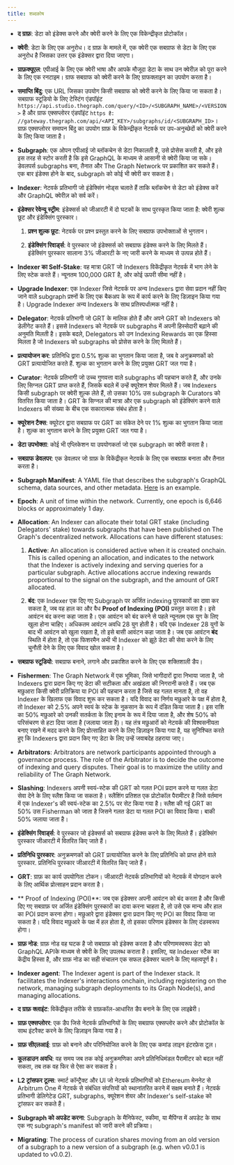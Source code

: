 ```yaml
---
title: शब्दकोष
---
```


- **द ग्राफ़**: डेटा को इंडेक्स करने और क्वेरी करने के लिए एक विकेन्द्रीकृत प्रोटोकॉल।

- **क्वेरी**: डेटा के लिए एक अनुरोध। द ग्राफ़ के मामले में, एक क्वेरी एक सबग्राफ से डेटा के लिए एक अनुरोध है जिसका उत्तर एक इंडेक्सर द्वारा दिया जाएगा।

- **ग्राफ़क्यूएल**: एपीआई के लिए एक क्वेरी भाषा और आपके मौजूदा डेटा के साथ उन क्वेरीज़ को पूरा करने के लिए एक रनटाइम। ग्राफ सबग्राफ को क्वेरी करने के लिए ग्राफक्लाइन का उपयोग करता है।

- **समाप्ति बिंदु**: एक URL जिसका उपयोग किसी सबग्राफ को क्वेरी करने के लिए किया जा सकता है। सबग्राफ स्टूडियो के लिए टेस्टिंग एंडपॉइंट `https://api.studio.thegraph.com/query/<ID>/<SUBGRAPH_NAME>/<VERSION>` है और ग्राफ एक्सप्लोरर एंडपॉइंट `https है: //gateway.thegraph.com/api/<API_KEY>/subgraphs/id/<SUBGRAPH_ID>`। ग्राफ़ एक्सप्लोरर समापन बिंदु का उपयोग ग्राफ़ के विकेन्द्रीकृत नेटवर्क पर उप-अनुच्छेदों को क्वेरी करने के लिए किया जाता है।

- **Subgraph**: एक ओपन एपीआई जो ब्लॉकचेन से डेटा निकालती है, उसे प्रोसेस करती है, और इसे इस तरह से स्टोर करती है कि इसे GraphQL के माध्यम से आसानी से क्वेरी किया जा सके। डेवलपर्स subgraphs बना, तैनात और The Graph Network पर प्रकाशित कर सकते हैं। एक बार इंडेक्स होने के बाद, subgraph को कोई भी क्वेरी कर सकता है।

- **Indexer**: नेटवर्क प्रतिभागी जो इंडेक्सिंग नोड्स चलाते हैं ताकि ब्लॉकचेन से डेटा को इंडेक्स करें और GraphQL क्वेरीज़ को सर्व करें।

- **इंडेक्सर रेवेन्यू स्ट्रीम**: इंडेक्सर्स को जीआरटी में दो घटकों के साथ पुरस्कृत किया जाता है: क्वेरी शुल्क छूट और इंडेक्सिंग पुरस्कार।

  1. **प्रश्न शुल्क छूट**: नेटवर्क पर प्रश्न प्रस्तुत करने के लिए सबग्राफ उपभोक्ताओं से भुगतान।

  2. **इंडेक्सिंग रिवार्ड्स**: वे पुरस्कार जो इंडेक्सर्स को सबग्राफ इंडेक्स करने के लिए मिलते हैं। इंडेक्सिंग पुरस्कार सालाना 3% जीआरटी के नए जारी करने के माध्यम से उत्पन्न होते हैं।

- **Indexer का Self-Stake**: वह मात्रा GRT जो Indexers विकेंद्रीकृत नेटवर्क में भाग लेने के लिए स्टेक करते हैं। न्यूनतम 100,000 GRT है, और कोई ऊपरी सीमा नहीं है।

- **Upgrade Indexer**: एक Indexer जिसे नेटवर्क पर अन्य Indexers द्वारा सेवा प्रदान नहीं किए जाने वाले subgraph प्रश्नों के लिए एक बैकअप के रूप में कार्य करने के लिए डिज़ाइन किया गया है। Upgrade Indexer अन्य Indexers के साथ प्रतिस्पर्धात्मक नहीं है।

- **Delegator**: नेटवर्क प्रतिभागी जो GRT के मालिक होते हैं और अपने GRT को Indexers को डेलीगेट करते हैं। इससे Indexers को नेटवर्क पर subgraphs में अपनी हिस्सेदारी बढ़ाने की अनुमति मिलती है। इसके बदले, Delegators को उन Indexing Rewards का एक हिस्सा मिलता है जो Indexers को subgraphs को प्रोसेस करने के लिए मिलते हैं।

- **प्रत्यायोजन कर**: प्रतिनिधि द्वारा 0.5% शुल्क का भुगतान किया जाता है, जब वे अनुक्रमणकों को GRT प्रत्यायोजित करते हैं. शुल्क का भुगतान करने के लिए प्रयुक्त GRT जल गया है।

- **Curator**: नेटवर्क प्रतिभागी जो उच्च गुणवत्ता वाले subgraphs की पहचान करते हैं, और उनके लिए सिग्नल GRT प्राप्त करते हैं, जिसके बदले में उन्हें क्यूरेशन शेयर मिलते हैं। जब Indexers किसी subgraph पर क्वेरी शुल्क लेते हैं, तो उसका 10% उस subgraph के Curators को वितरित किया जाता है। GRT के सिग्नल की मात्रा और एक subgraph को इंडेक्सिंग करने वाले Indexers की संख्या के बीच एक सकारात्मक संबंध होता है।

- **क्यूरेशन टैक्स**: क्यूरेटर द्वारा सबग्राफ पर GRT का संकेत देने पर 1% शुल्क का भुगतान किया जाता है। शुल्क का भुगतान करने के लिए प्रयुक्त GRT जल गया है।

- **डेटा उपभोक्ता**: कोई भी एप्लिकेशन या उपयोगकर्ता जो एक subgraph का क्वेरी करता है।

- **सबग्राफ डेवलपर**: एक डेवलपर जो ग्राफ़ के विकेंद्रीकृत नेटवर्क के लिए एक सबग्राफ़ बनाता और तैनात करता है।

- **Subgraph Manifest**: A YAML file that describes the subgraph's GraphQL schema, data sources, and other metadata. [Here](https://github.com/graphprotocol/example-subgraph/blob/master/subgraph.yaml) is an example.

- **Epoch**: A unit of time within the network. Currently, one epoch is 6,646 blocks or approximately 1 day.

- **Allocation**: An Indexer can allocate their total GRT stake (including Delegators' stake) towards subgraphs that have been published on The Graph's decentralized network. Allocations can have different statuses:

  1. **Active**: An allocation is considered active when it is created onchain. This is called opening an allocation, and indicates to the network that the Indexer is actively indexing and serving queries for a particular subgraph. Active allocations accrue indexing rewards proportional to the signal on the subgraph, and the amount of GRT allocated.

  2. **बंद**: एक Indexer एक दिए गए Subgraph पर अर्जित indexing पुरस्कारों का दावा कर सकता है, जब वह हाल का और वैध **Proof of Indexing (POI)** प्रस्तुत करता है। इसे आवंटन बंद करना कहा जाता है। एक आवंटन को बंद करने से पहले न्यूनतम एक युग के लिए खुला होना चाहिए। अधिकतम आवंटन अवधि 28 युग होती है। यदि एक Indexer 28 युगों के बाद भी आवंटन को खुला रखता है, तो इसे बासी आवंटन कहा जाता है। जब एक आवंटन **बंद** स्थिति में होता है, तो एक फिशरमैन अभी भी Indexer को झूठे डेटा की सेवा करने के लिए चुनौती देने के लिए एक विवाद खोल सकता है।

- **सबग्राफ स्टूडियो**: सबग्राफ बनाने, लगाने और प्रकाशित करने के लिए एक शक्तिशाली डैप।

- **Fishermen**: The Graph Network में एक भूमिका, जिसे भागीदारों द्वारा निभाया जाता है, जो Indexers द्वारा प्रदान किए गए डेटा की सटीकता और अखंडता की निगरानी करते हैं। जब एक मछुआरा किसी क्वेरी प्रतिक्रिया या POI की पहचान करता है जिसे वह गलत मानता है, तो वह Indexer के खिलाफ एक विवाद शुरू कर सकता है। यदि विवाद का निर्णय मछुआरे के पक्ष में होता है, तो Indexer को 2.5% अपने स्वयं के स्टेक के नुकसान के रूप में दंडित किया जाता है। इस राशि का 50% मछुआरे को उनकी सतर्कता के लिए इनाम के रूप में दिया जाता है, और शेष 50% को परिसंचरण से हटा दिया जाता है (जलाया जाता है)। यह तंत्र मछुआरों को नेटवर्क की विश्वसनीयता बनाए रखने में मदद करने के लिए प्रोत्साहित करने के लिए डिज़ाइन किया गया है, यह सुनिश्चित करते हुए कि Indexers द्वारा प्रदान किए गए डेटा के लिए उन्हें जवाबदेह ठहराया जाए।

- **Arbitrators**: Arbitrators are network participants appointed through a governance process. The role of the Arbitrator is to decide the outcome of indexing and query disputes. Their goal is to maximize the utility and reliability of The Graph Network.

- **Slashing**: Indexers अपनी स्वयं-स्टेक की GRT को गलत POI प्रदान करने या गलत डेटा सेवा देने के लिए स्लैश किया जा सकता है। स्लैशिंग प्रतिशत एक प्रोटोकॉल पैरामीटर है जिसे वर्तमान में एक Indexer's की स्वयं-स्टेक का 2.5% पर सेट किया गया है। स्लैश की गई GRT का 50% उस Fisherman को जाता है जिसने गलत डेटा या गलत POI का विवाद किया। बाकी 50% जलाया जाता है।

- **इंडेक्सिंग रिवार्ड्स**: वे पुरस्कार जो इंडेक्सर्स को सबग्राफ इंडेक्स करने के लिए मिलते हैं। इंडेक्सिंग पुरस्कार जीआरटी में वितरित किए जाते हैं।

- **प्रतिनिधि पुरस्कार**: अनुक्रमणकों को GRT प्रत्यायोजित करने के लिए प्रतिनिधि को प्राप्त होने वाले पुरस्कार. प्रतिनिधि पुरस्कार जीआरटी में वितरित किए जाते हैं।

- **GRT**: ग्राफ़ का कार्य उपयोगिता टोकन। जीआरटी नेटवर्क प्रतिभागियों को नेटवर्क में योगदान करने के लिए आर्थिक प्रोत्साहन प्रदान करता है।

- ** Proof of Indexing (POI)**: जब एक इंडेक्सर अपनी आवंटन को बंद करता है और किसी दिए गए सबग्राफ़ पर अर्जित इंडेक्सिंग पुरस्कारों का दावा करना चाहता है, तो उसे एक मान्य और हाल का POI प्रदान करना होगा। मछुआरे द्वारा इंडेक्सर द्वारा प्रदान किए गए POI का विवाद किया जा सकता है। यदि विवाद मछुआरे के पक्ष में हल होता है, तो इसका परिणाम इंडेक्सर के लिए दंडस्वरूप होगा।

- **ग्राफ़ नोड**: ग्राफ़ नोड वह घटक है जो सबग्राफ़ को इंडेक्स करता है और परिणामस्वरूप डेटा को GraphQL APIके माध्यम से क्वेरी के लिए उपलब्ध कराता है। इसलिए, यह Indexer स्टैक का केंद्रीय हिस्सा है, और ग्राफ़ नोड का सही संचालन एक सफल इंडेक्सर चलाने के लिए महत्वपूर्ण है।

- **Indexer agent**: The Indexer agent is part of the Indexer stack. It facilitates the Indexer's interactions onchain, including registering on the network, managing subgraph deployments to its Graph Node(s), and managing allocations.

- **द ग्राफ़ क्लाइंट**: विकेंद्रीकृत तरीके से ग्राफ़कॉल-आधारित डैप बनाने के लिए एक लाइब्रेरी।

- **ग्राफ़ एक्सप्लोरर**: एक डैप जिसे नेटवर्क प्रतिभागियों के लिए सबग्राफ एक्सप्लोर करने और प्रोटोकॉल के साथ इंटरैक्ट करने के लिए डिज़ाइन किया गया है।

- **ग्राफ़ सीएलआई**: ग्राफ़ को बनाने और परिनियोजित करने के लिए एक कमांड लाइन इंटरफ़ेस टूल।

- **कूलडाउन अवधि**: वह समय जब तक कोई अनुक्रमणिका अपने प्रतिनिधिमंडल पैरामीटर को बदल नहीं सकता, तब तक वह फिर से ऐसा कर सकता है।

- **L2 ट्रांसफर टूल्स**: स्मार्ट कॉन्ट्रैक्ट और UI जो नेटवर्क प्रतिभागियों को Ethereum मेननेट से Arbitrum One में नेटवर्क से संबंधित संपत्तियों को स्थानांतरित करने में सक्षम बनाते हैं। नेटवर्क प्रतिभागी डेलिगेटेड GRT, subgraphs, क्यूरेशन शेयर और Indexer's self-stake को ट्रांसफर कर सकते हैं।

- **Subgraph को अपडेट करना**: Subgraph के मैनिफेस्ट, स्कीमा, या मैपिंग्स में अपडेट के साथ एक नए subgraph's manifest को जारी करने की प्रक्रिया।

- **Migrating**: The process of curation shares moving from an old version of a subgraph to a new version of a subgraph (e.g. when v0.0.1 is updated to v0.0.2).
